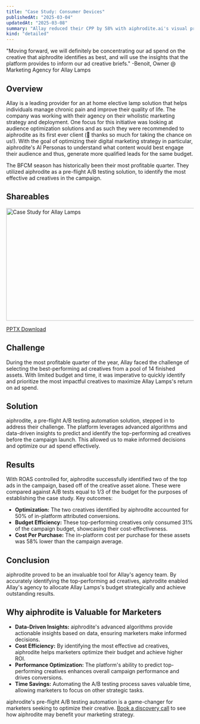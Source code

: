 ```yaml
---
title: "Case Study: Consumer Devices"
publishedAt: "2025-03-04"
updatedAt: "2025-03-08"
summary: "Allay reduced their CPP by 58% with aiphrodite.ai's visual pre-testing"
kind: "detailed"
---
```


"Moving forward, we will definitely be concentrating our ad spend on the creative that aiphrodite identifies as best, and will use the insights that the platform provides to inform our ad creative briefs." -Benoit, Owner @ Marketing Agency for Allay Lamps

## Overview

Allay is a leading provider for an at home elective lamp solution that helps individuals manage chronic pain and improve their quality of life. The company was working with their agency on their wholistic marketing strategy and deployment. One focus for this initiative was looking at audience optimization solutions and as such they were recommended to aiphrodite as its first ever client (🙏 thanks so much for taking the chance on us!). With the goal of optimizing their digital marketing strategy in particular, aiphrodite's AI Personas to understand what content would best engage their audience and thus, generate more qualified leads for the same budget.

The BFCM season has historically been their most profitable quarter. They utilized aiphrodite as a pre-flight A/B testing solution, to identify the most effective ad creatives in the campaign.

## Shareables

<Image
  src="/images/docs/CaseStudyAllay.png"
  width="540"
  height="302"
  alt="Case Study for Allay Lamps"
/>

[PPTX Download](/images/docs/CaseStudyAllay.pptx)

## Challenge

During the most profitable quarter of the year, Allay faced the challenge of selecting the best-performing ad creatives from a pool of 14 finished assets. With limited budget and time, it was imperative to quickly identify and prioritize the most impactful creatives to maximize Allay Lamps's return on ad spend.

## Solution

aiphrodite, a pre-flight A/B testing automation solution, stepped in to address their challenge. The platform leverages advanced algorithms and data-driven insights to predict and identify the top-performing ad creatives before the campaign launch. This allowed us to make informed decisions and optimize our ad spend effectively.

## Results

With ROAS controlled for, aiphrodite successfully identified two of the top ads in the campaign, based off of the creative asset alone. These were compared against A/B tests equal to 1/3 of the budget for the purposes of establishing the case study. Key outcomes:

- **Optimization:** The two creatives identified by aiphrodite accounted for 50% of in-platform attributed conversions.
- **Budget Efficiency:** These top-performing creatives only consumed 31% of the campaign budget, showcasing their cost-effectiveness.
- **Cost Per Purchase:** The in-platform cost per purchase for these assets was 58% lower than the campaign average.

## Conclusion

aiphrodite proved to be an invaluable tool for Allay's agency team. By accurately identifying the top-performing ad creatives, aiphrodite enabled Allay's agency to allocate Allay Lamps's budget strategically and achieve outstanding results.

## Why aiphrodite is Valuable for Marketers

- **Data-Driven Insights:** aiphrodite's advanced algorithms provide actionable insights based on data, ensuring marketers make informed decisions.
- **Cost Efficiency:** By identifying the most effective ad creatives, aiphrodite helps marketers optimize their budget and achieve higher ROI.
- **Performance Optimization:** The platform's ability to predict top-performing creatives enhances overall campaign performance and drives conversions.
- **Time Savings:** Automating the A/B testing process saves valuable time, allowing marketers to focus on other strategic tasks.

aiphrodite's pre-flight A/B testing automation is a game-changer for marketers seeking to optimize their creative. [Book a discovery call](https://sales.aiphrodite.ai/meetings/willsong/discover) to see how aiphrodite may benefit your marketing strategy.